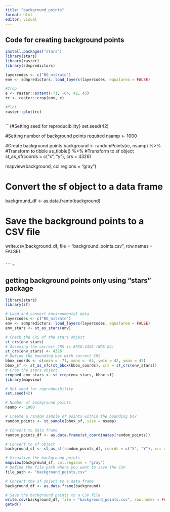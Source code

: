 ```yaml
---
title: "background_points"
format: html
editor: visual
---
```


## Code for creating background points

```r
install.packages("stars")
library(stars)
library(raster)
library(sdmpredictors)

layercodes <- c("BO_nitrate")
env <- sdmpredictors::load_layers(layercodes, equalarea = FALSE)

#Crop
e <- raster::extent(-71, -64, 42, 45)
rc <- raster::crop(env, e)

#Plot	
raster::plot(rc)
```

```r

```

```{#Setting seed for reproducibility}
set.seed(42)

#Setting number of background points required
nsamp <- 1000

#Create background points
background <- randomPoints(rc, nsamp) %>% 
  #Transform to tibble
  as_tibble() %>% 
  #Transform to sf object
  st_as_sf(coords = c("x", "y"), crs = 4326)

mapview(background, col.regions = "gray")

# Convert the sf object to a data frame
background_df <- as.data.frame(background)

# Save the background points to a CSV file
write.csv(background_df, file = "background_points.csv", row.names = FALSE)
```

```r

```
## getting background points only using "stars" package
```r
library(stars)
library(sf)

# Load and convert environmental data
layercodes <- c("BO_nitrate")
env <- sdmpredictors::load_layers(layercodes, equalarea = FALSE)
env_stars <- st_as_stars(env)

# Check the CRS of the stars object
st_crs(env_stars)
# Assuming the correct CRS is EPSG:4326 (WGS 84)
st_crs(env_stars) <- 4326
# Define the bounding box with correct CRS
bbox_coords <- c(xmin = -71, xmax = -64, ymin = 42, ymax = 45)
bbox_sf <- st_as_sfc(st_bbox(bbox_coords), crs = st_crs(env_stars))
# Crop the stars object
cropped_env_stars <- st_crop(env_stars, bbox_sf)
library(mapview)

# Set seed for reproducibility
set.seed(42)

# Number of background points
nsamp <- 1000

# Create a random sample of points within the bounding box
random_points <- st_sample(bbox_sf, size = nsamp)

# Convert to data frame
random_points_df <- as.data.frame(st_coordinates(random_points))

# Convert to sf object
background_sf <- st_as_sf(random_points_df, coords = c("X", "Y"), crs = st_crs(env_stars))

# Visualize the background points
mapview(background_sf, col.regions = "gray")
# Define the file path where you want to save the CSV
file_path <- "background_points.csv"

# Convert the sf object to a data frame
background_df <- as.data.frame(background)

# Save the background points to a CSV file
write.csv(background_df, file = "background_points.csv", row.names = FALSE)
getwd()

```
